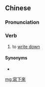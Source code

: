 {{also|写下来}}
==Chinese==
{{zh-forms|s=写下来|type=12}}

===Pronunciation===
{{zh-pron
|m=xiěxiàlái,tl=y
|cat=v
}}

===Verb===
{{zh-verb}}

# to [[write down]]

====Synonyms====
* {{zh-l|寫下}}

[[mg:寫下來]]